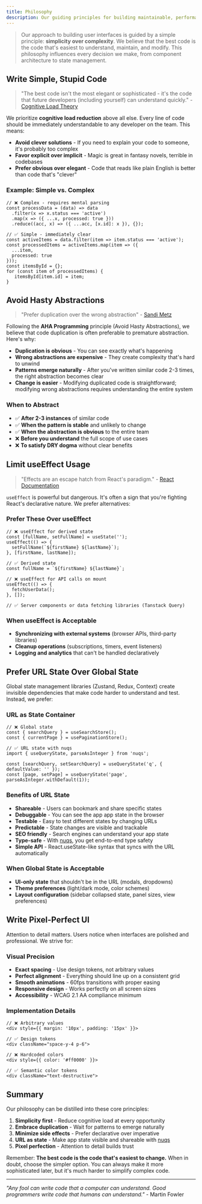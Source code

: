 ```yaml
---
title: Philosophy
description: Our guiding principles for building maintainable, performant, and beautiful user interfaces
---
```


> Our approach to building user interfaces is guided by a simple principle: **simplicity over complexity**. We believe that the best code is the code that's easiest to understand, maintain, and modify. This philosophy influences every decision we make, from component architecture to state management.

## Write Simple, Stupid Code

> "The best code isn't the most elegant or sophisticated - it's the code that future developers (including yourself) can understand quickly." - [Cognitive Load Theory](https://github.com/zakirullin/cognitive-load)

We prioritize **cognitive load reduction** above all else. Every line of code should be immediately understandable to any developer on the team. This means:

- **Avoid clever solutions** - If you need to explain your code to someone, it's probably too complex
- **Favor explicit over implicit** - Magic is great in fantasy novels, terrible in codebases
- **Prefer obvious over elegant** - Code that reads like plain English is better than code that's "clever"

### Example: Simple vs. Complex

```tsx
// ❌ Complex - requires mental parsing
const processData = (data) => data
  .filter(x => x.status === 'active')
  .map(x => ({ ...x, processed: true }))
  .reduce((acc, x) => ({ ...acc, [x.id]: x }), {});

// ✅ Simple - immediately clear
const activeItems = data.filter(item => item.status === 'active');
const processedItems = activeItems.map(item => ({
  ...item,
  processed: true
}));
const itemsById = {};
for (const item of processedItems) {
   itemsById[item.id] = item;
}
```

## Avoid Hasty Abstractions

> "Prefer duplication over the wrong abstraction" - [Sandi Metz](https://kentcdodds.com/blog/aha-programming)

Following the **AHA Programming** principle (Avoid Hasty Abstractions), we believe that code duplication is often preferable to premature abstraction. Here's why:

- **Duplication is obvious** - You can see exactly what's happening
- **Wrong abstractions are expensive** - They create complexity that's hard to unwind
- **Patterns emerge naturally** - After you've written similar code 2-3 times, the right abstraction becomes clear
- **Change is easier** - Modifying duplicated code is straightforward; modifying wrong abstractions requires understanding the entire system

### When to Abstract

- ✅ **After 2-3 instances** of similar code
- ✅ **When the pattern is stable** and unlikely to change
- ✅ **When the abstraction is obvious** to the entire team
- ❌ **Before you understand** the full scope of use cases
- ❌ **To satisfy DRY dogma** without clear benefits

## Limit useEffect Usage

> "Effects are an escape hatch from React's paradigm." - [React Documentation](https://react.dev/learn/you-might-not-need-an-effect)

`useEffect` is powerful but dangerous. It's often a sign that you're fighting React's declarative nature. We prefer alternatives:

### Prefer These Over useEffect

```tsx
// ❌ useEffect for derived state
const [fullName, setFullName] = useState('');
useEffect(() => {
  setFullName(`${firstName} ${lastName}`);
}, [firstName, lastName]);

// ✅ Derived state
const fullName = `${firstName} ${lastName}`;

// ❌ useEffect for API calls on mount
useEffect(() => {
  fetchUserData();
}, []);

// ✅ Server components or data fetching libraries (Tanstack Query)
```

### When useEffect is Acceptable

- **Synchronizing with external systems** (browser APIs, third-party libraries)
- **Cleanup operations** (subscriptions, timers, event listeners)
- **Logging and analytics** that can't be handled declaratively

## Prefer URL State Over Global State

Global state management libraries (Zustand, Redux, Context) create invisible dependencies that make code harder to understand and test. Instead, we prefer:

### URL as State Container

```tsx
// ❌ Global state
const { searchQuery } = useSearchStore();
const { currentPage } = usePaginationStore();

// ✅ URL state with nuqs
import { useQueryState, parseAsInteger } from 'nuqs';

const [searchQuery, setSearchQuery] = useQueryState('q', { defaultValue: '' });
const [page, setPage] = useQueryState('page', parseAsInteger.withDefault(1));
```

### Benefits of URL State

- **Shareable** - Users can bookmark and share specific states
- **Debuggable** - You can see the app app state in the browser
- **Testable** - Easy to test different states by changing URLs
- **Predictable** - State changes are visible and trackable
- **SEO friendly** - Search engines can understand your app state
- **Type-safe** - With [nuqs](https://nuqs.47ng.com/), you get end-to-end type safety
- **Simple API** - React.useState-like syntax that syncs with the URL automatically

### When Global State is Acceptable

- **UI-only state** that shouldn't be in the URL (modals, dropdowns)
- **Theme preferences** (light/dark mode, color schemes)
- **Layout configuration** (sidebar collapsed state, panel sizes, view preferences)

## Write Pixel-Perfect UI

Attention to detail matters. Users notice when interfaces are polished and professional. We strive for:

### Visual Precision

- **Exact spacing** - Use design tokens, not arbitrary values
- **Perfect alignment** - Everything should line up on a consistent grid
- **Smooth animations** - 60fps transitions with proper easing
- **Responsive design** - Works perfectly on all screen sizes
- **Accessibility** - WCAG 2.1 AA compliance minimum

### Implementation Details

```tsx
// ❌ Arbitrary values
<div style={{ margin: '10px', padding: '15px' }}>

// ✅ Design tokens
<div className="space-y-4 p-6">

// ❌ Hardcoded colors
<div style={{ color: '#ff0000' }}>

// ✅ Semantic color tokens
<div className="text-destructive">
```

## Summary

Our philosophy can be distilled into these core principles:

1. **Simplicity first** - Reduce cognitive load at every opportunity
2. **Embrace duplication** - Wait for patterns to emerge naturally
3. **Minimize side effects** - Prefer declarative over imperative
4. **URL as state** - Make app state visible and shareable with [nuqs](https://nuqs.47ng.com/)
5. **Pixel perfection** - Attention to detail builds trust

Remember: **The best code is the code that's easiest to change.** When in doubt, choose the simpler option. You can always make it more sophisticated later, but it's much harder to simplify complex code.

---

*"Any fool can write code that a computer can understand. Good programmers write code that humans can understand."* - Martin Fowler
